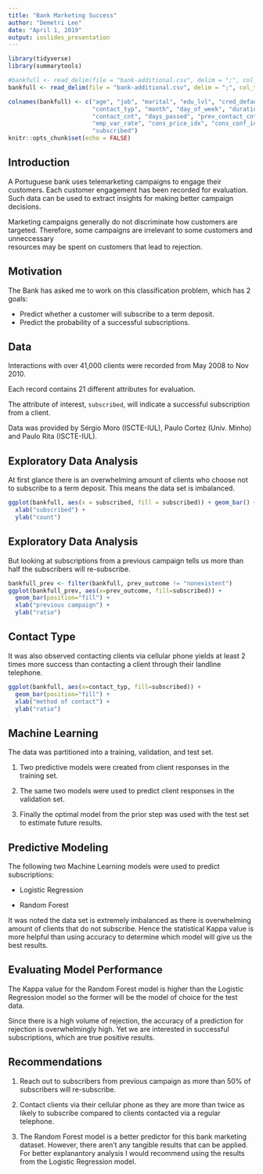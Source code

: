 ```yaml
---
title: "Bank Marketing Success"
author: "Demetri Lee"
date: "April 1, 2019"
output: ioslides_presentation
---
```


```r
library(tidyverse)
library(summarytools)

#bankfull <- read_delim(file = "bank-additional.csv", delim = ";", col_types = "iccccccccciiiicdddddc")
bankfull <- read_delim(file = "bank-additional.csv", delim = ";", col_types = "ifffffffffiiiifdddddf")

colnames(bankfull) <- c("age", "job", "marital", "edu_lvl", "cred_default", "mortgage", "loan",
                        "contact_typ", "month", "day_of_week", "duration_sec", 
                        "contact_cnt", "days_passed", "prev_contact_cnt", "prev_outcome",
                        "emp_var_rate", "cons_price_idx", "cons_conf_idx", "euribor3m", "num_employed",
                        "subscribed")
knitr::opts_chunk$set(echo = FALSE)
```

## Introduction

A Portuguese bank uses telemarketing campaigns to engage their customers. Each 
customer engagement has been recorded for evaluation. Such data can be used to 
extract insights for making better campaign decisions.

Marketing campaigns generally do not discriminate how customers are targeted.
Therefore, some campaigns are irrelevant to some customers and unneccessary  
resources may be spent on customers that lead to rejection. 


## Motivation

The Bank has asked me to work on this classification problem, which has 2 
goals:

* Predict whether a customer will subscribe to a term deposit.
* Predict the probability of a successful subscriptions.


## Data

Interactions with over 41,000 clients were recorded from May 2008 to Nov 2010.

Each record contains 21 different attributes for evaluation.

The attribute of interest, `subscribed`, will indicate a successful 
subscription from a client.

Data was provided by Sérgio Moro (ISCTE-IUL), Paulo Cortez (Univ. Minho) and 
Paulo Rita (ISCTE-IUL).

## Exploratory Data Analysis

At first glance there is an overwhelming amount of clients who choose not to 
subscribe to a term deposit. This means the data set is imbalanced.

```r
ggplot(bankfull, aes(x = subscribed, fill = subscribed)) + geom_bar() + 
  xlab("subscribed") + 
  ylab("count")
```


## Exploratory Data Analysis

But looking at subscriptions from a previous campaign tells us more than 
half the subscribers will re-subscribe.

```r
bankfull_prev <- filter(bankfull, prev_outcome != "nonexistent")
ggplot(bankfull_prev, aes(x=prev_outcome, fill=subscribed)) + 
  geom_bar(position="fill") + 
  xlab("previous campaign") + 
  ylab("ratio")
```


## Contact Type

It was also observed contacting clients via cellular phone yields at least 2 
times more success than contacting a client through their landline telephone.

```r
ggplot(bankfull, aes(x=contact_typ, fill=subscribed)) + 
  geom_bar(position="fill") + 
  xlab("method of contact") + 
  ylab("ratio")
```


## Machine Learning

The data was partitioned into a training, validation, and test set.

1. Two predictive models were created from client responses in the training set.

2. The same two models were used to predict client responses in the validation set.

3. Finally the optimal model from the prior step was used with the test set to 
  estimate future results. 

## Predictive Modeling

The following two Machine Learning models were used to predict subscriptions:

* Logistic Regression

* Random Forest

It was noted the data set is extremely imbalanced as there is overwhelming 
amount of clients that do not subscribe. Hence the statistical Kappa value is 
more helpful than using accuracy to determine which model will give us the 
best results.


## Evaluating Model Performance

The Kappa value for the Random Forest model is higher than the Logistic 
Regression model so the former will be the model of choice for the test data.

Since there is a high volume of rejection, the accuracy of a prediction for 
rejection is overwhelmingly high. Yet we are interested in successful 
subscriptions, which are true positive results.


## Recommendations

1. Reach out to subscribers from previous campaign as more than 50% of 
  subscribers will re-subscribe.

2. Contact clients via their cellular phone as they are more than twice as 
  likely to subscribe compared to clients contacted via a regular telephone.

3. The Random Forest model is a better predictor for this bank marketing 
  dataset. However, there aren't any tangible results that can be applied. 
  For better explanantory analysis I would recommend using the results from the Logistic 
  Regression model.

